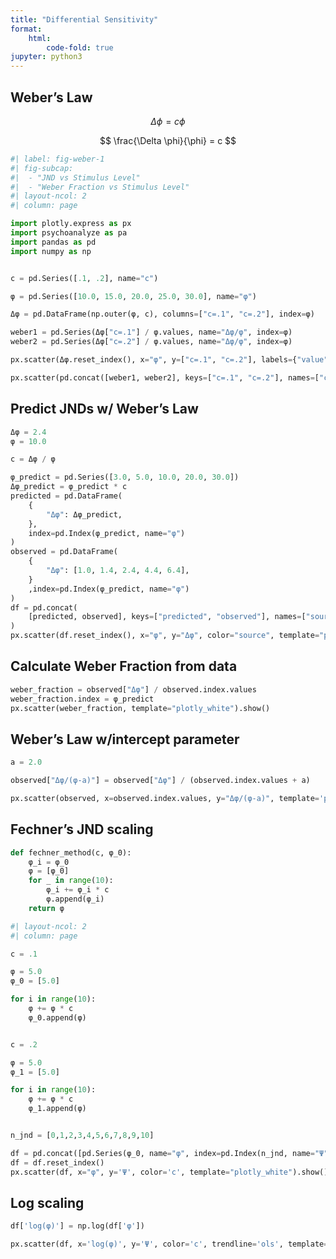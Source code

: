 ```yaml
---
title: "Differential Sensitivity"
format:
    html:
        code-fold: true
jupyter: python3
---
```


## Weber's Law

$$ \Delta \phi = c \phi $$ 

$$ \frac{\Delta \phi}{\phi} = c $$

```python

#| label: fig-weber-1
#| fig-subcap:
#|  - "JND vs Stimulus Level"
#|  - "Weber Fraction vs Stimulus Level"
#| layout-ncol: 2
#| column: page

import plotly.express as px
import psychoanalyze as pa
import pandas as pd
import numpy as np


c = pd.Series([.1, .2], name="c")

φ = pd.Series([10.0, 15.0, 20.0, 25.0, 30.0], name="φ")

Δφ = pd.DataFrame(np.outer(φ, c), columns=["c=.1", "c=.2"], index=φ)

weber1 = pd.Series(Δφ["c=.1"] / φ.values, name="Δφ/φ", index=φ)
weber2 = pd.Series(Δφ["c=.2"] / φ.values, name="Δφ/φ", index=φ)

px.scatter(Δφ.reset_index(), x="φ", y=["c=.1", "c=.2"], labels={"value": "Δφ", "variable": "c"},template="plotly_white").show()

px.scatter(pd.concat([weber1, weber2], keys=["c=.1", "c=.2"], names=["c"]).reset_index(), x="φ", y="Δφ/φ",color='c',template="plotly_white").show()

```

## Predict JNDs w/ Weber's Law

```python

Δφ = 2.4
φ = 10.0

c = Δφ / φ

φ_predict = pd.Series([3.0, 5.0, 10.0, 20.0, 30.0])
Δφ_predict = φ_predict * c
predicted = pd.DataFrame(
    {
        "Δφ": Δφ_predict,
    },
    index=pd.Index(φ_predict, name="φ")
)
observed = pd.DataFrame(
    {
        "Δφ": [1.0, 1.4, 2.4, 4.4, 6.4],
    }
    ,index=pd.Index(φ_predict, name="φ")
)
df = pd.concat(
    [predicted, observed], keys=["predicted", "observed"], names=["source"]
)
px.scatter(df.reset_index(), x="φ", y="Δφ", color="source", template="plotly_white").show()


```

## Calculate Weber Fraction from data

```python
weber_fraction = observed["Δφ"] / observed.index.values
weber_fraction.index = φ_predict
px.scatter(weber_fraction, template="plotly_white").show()

```

## Weber's Law w/intercept parameter

```python

a = 2.0

observed["Δφ/(φ-a)"] = observed["Δφ"] / (observed.index.values + a)

px.scatter(observed, x=observed.index.values, y="Δφ/(φ-a)", template='plotly_white').show()


```

## Fechner's JND scaling

```python

def fechner_method(c, φ_0):
    φ_i = φ_0
    φ = [φ_0]
    for _ in range(10): 
        φ_i += φ_i * c
        φ.append(φ_i)
    return φ


```

```python

#| layout-ncol: 2
#| column: page

c = .1

φ = 5.0
φ_0 = [5.0]

for i in range(10):
    φ += φ * c
    φ_0.append(φ)


c = .2

φ = 5.0
φ_1 = [5.0]

for i in range(10):
    φ += φ * c
    φ_1.append(φ)


n_jnd = [0,1,2,3,4,5,6,7,8,9,10]

df = pd.concat([pd.Series(φ_0, name="φ", index=pd.Index(n_jnd, name="Ψ")), pd.Series(φ_1, name="φ", index=pd.Index(n_jnd, name='Ψ'))], keys=['c=.1', 'c=.2'], names=['c'])
df = df.reset_index()
px.scatter(df, x="φ", y='Ψ', color='c', template="plotly_white").show()

```

## Log scaling

```python

df['log(φ)'] = np.log(df['φ'])

px.scatter(df, x='log(φ)', y='Ψ', color='c', trendline='ols', template="plotly_white").show()



```
